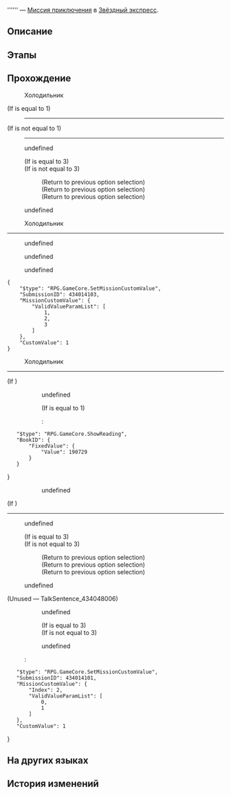 {{Дополнить|Диалоги.}}
{{Миссия Инфобокс
|id              = 4340141
|Название        = 
|Изображение     = Миссия Освоения .png
|Тип             = Миссия приключения
|События         = 
|Глава           = 
|Условия         = Завершена [[Миссия приключения]] ''[[Идеи декора для космического дома: Гостиная]]''
|Персонажи       = Первопроходец
|СтартЛокация    = Вагон для вечеринок
|Мир             = Звёздный экспресс
|Локации         = Вагон для вечеринок
|Предыдущая      = Идеи декора для космического дома: Гостиная
|Следующая       = 
|Награды         = 
}}
'''''' — [[Миссия приключения]] в [[Звёздный экспресс]].

==Описание==
{{Описание|<!--официальное описание из Перекрёстка судеб-->}}

==Этапы==


==Прохождение==
{{Дополнить}}


:{{Диалог|?}} Холодильник
;(If {{F|MissionCV-4340141-2}} is equal to 1)
:----
;(If {{F|MissionCV-4340141-2}} is not equal to 1)
:----
<!--Unknown TalkSentence: 434048101-->
:{{Диалог|Стрелка}} undefined
:;(If {{F|MissionCV-4340141-1}} is equal to 3)
::<!--Unknown TalkSentence: 434048037-->
:;(If {{F|MissionCV-4340141-1}} is not equal to 3)
::<!--Unknown TalkSentence: 434048011-->
::;(Return to previous option selection)
::;(Return to previous option selection)
::;(Return to previous option selection)
:{{Диалог|Выход}} undefined
:<!--Unknown TalkSentence: 434048039-->

:{{Диалог|?}} Холодильник
----
<!--Unknown TalkSentence: 434048202-->
:{{Диалог|Стрелка}} undefined
:{{Диалог|Стрелка}} undefined
:{{Диалог|Стрелка}} undefined
<!--Unknown TalkSentence: 434048204-->
<!--Unknown TalkSentence: 434048209-->
<!--Unknown TalkSentence: 434048210-->
<!--Unknown TalkSentence: 434048211-->
<pre>{
	"$type": "RPG.GameCore.SetMissionCustomValue",
	"SubmissionID": 434014103,
	"MissionCustomValue": {
		"ValidValueParamList": [
			1,
			2,
			3
		]
	},
	"CustomValue": 1
}</pre>

:{{Диалог|?}} Холодильник
----
;(If {{cx}}<!--SubMission Finish: 434014104-->)
:<!--Unknown TalkSentence: 434048301-->
::{{Диалог|Стрелка}} undefined
::;(If {{F|MissionCV-4340141-undefined}} is equal to 1)
:::<pre>{
	"$type": "RPG.GameCore.ShowReading",
	"BookID": {
		"FixedValue": {
			"Value": 190729
		}
	}
}</pre>
:::<!--Unknown TalkSentence: 434048303-->
::;(If {{F|MissionCV-4340141-undefined}} is not equal to 1)
:::;(Return to previous option selection)
::{{Диалог|Выход}} undefined
::<!--Unknown TalkSentence: 434048307-->
;(If {{cx}}<!--SubMission not Finish: 434014104-->)
:<!--Unknown TalkSentence: 434048211-->

:{{Диалог|?}} 
----
<!--Unknown TalkSentence: 434048101-->
:{{Диалог|Стрелка}} undefined
:;(If {{F|MissionCV-4340141-1}} is equal to 3)
::<!--Unknown TalkSentence: 434048037-->
:;(If {{F|MissionCV-4340141-1}} is not equal to 3)
::<!--Unknown TalkSentence: 434048011-->
::;(Return to previous option selection)
::;(Return to previous option selection)
::;(Return to previous option selection)
:{{Диалог|Выход}} undefined
:<!--Unknown TalkSentence: 434048039-->
;(Unused &mdash; TalkSentence_434048006)
<!--Unknown TalkSentence: 434048006-->
:<!--Unknown TalkSentence: 434048007-->
:<!--Unknown TalkSentence: 434048008-->
:<!--Unknown TalkSentence: 434048009-->
::{{Диалог|Стрелка}} undefined
::;(If {{F|MissionCV-4340141-1}} is equal to 3)
:::<!--Unknown TalkSentence: 434048037-->
::;(If {{F|MissionCV-4340141-1}} is not equal to 3)
:::<!--Unknown TalkSentence: 434048011-->
::{{Диалог|Выход}} undefined
::<!--Unknown TalkSentence: 434048039-->
::<pre>{
	"$type": "RPG.GameCore.SetMissionCustomValue",
	"SubmissionID": 434014101,
	"MissionCustomValue": {
		"Index": 2,
		"ValidValueParamList": [
			0,
			1
		]
	},
	"CustomValue": 1
}</pre>
{{Диалог Конец}}

==На других языках==
{{На других языках
|en   = 
|zhs  = 
|zht  = 
|ja   = 
|ko   = 
|es   = 
|fr   = 
|ru   = 
|th   = 
|vi   = 
|de   = 
|id   = 
|pt   = 
}}

==История изменений==
{{История изменений|2.7}}
